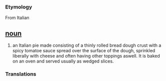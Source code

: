 === Etymology ===
From Italian

== [[noun]] ==
# an Italian pie made consisting of a thinly rolled bread dough crust with a spicy tomatoe sauce spread over the surface of the dough, sprinkled liberally with cheese and often having other toppings aswell. It is baked on an oven and served usually as wedged slices.

=== Translations ===